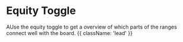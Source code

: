 
# Equity Toggle

AUse the equity toggle to get a overview of which parts of the ranges connect well with the board. {{ className: 'lead' }}

<EquityToggle />
